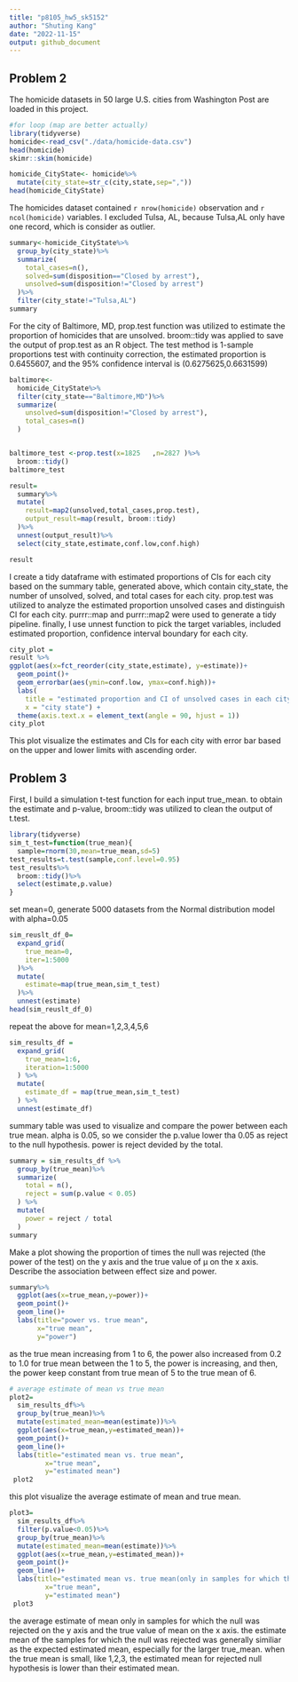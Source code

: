 ```yaml
---
title: "p8105_hw5_sk5152"
author: "Shuting Kang"
date: "2022-11-15"
output: github_document
---
```

## Problem 2

The homicide datasets in 50 large U.S. cities from Washington Post are loaded in this project. 
```r
#for loop (map are better actually)
library(tidyverse)
homicide<-read_csv("./data/homicide-data.csv")
head(homicide)
skimr::skim(homicide)
```
```r
homicide_CityState<- homicide%>%
  mutate(city_state=str_c(city,state,sep=","))
head(homicide_CityState)

```
The homicides dataset contained `r nrow(homicide)` observation and `r ncol(homicide)` variables. I excluded Tulsa, AL, because Tulsa,AL only have one record, which is consider as outlier.
```r
summary<-homicide_CityState%>%
  group_by(city_state)%>%
  summarize(
    total_cases=n(),
    solved=sum(disposition=="Closed by arrest"),
    unsolved=sum(disposition!="Closed by arrest")
  )%>%
  filter(city_state!="Tulsa,AL")
summary
```
For the city of Baltimore, MD, prop.test function was utilized to estimate the proportion of homicides that are unsolved. broom::tidy was applied to save the output of prop.test as an R object. The test method is 1-sample proportions test with continuity correction, the estimated proportion is 0.6455607, and the 95% confidence interval is (0.6275625,0.6631599)
```r
baltimore<-
  homicide_CityState%>%
  filter(city_state=="Baltimore,MD")%>%
  summarize(
    unsolved=sum(disposition!="Closed by arrest"),
    total_cases=n()
  )


baltimore_test <-prop.test(x=1825	,n=2827	)%>%
  broom::tidy()
baltimore_test
```

```r
result=
  summary%>%
  mutate(
    result=map2(unsolved,total_cases,prop.test),
    output_result=map(result, broom::tidy)
  )%>%
  unnest(output_result)%>%
  select(city_state,estimate,conf.low,conf.high)

result
```
I create a tidy dataframe with estimated proportions of CIs for each city based on the summary table, generated above, which contain city_state, the number of unsolved, solved, and total cases for each city. prop.test was utilized to analyze the estimated proportion unsolved cases and distinguish CI for each city. purrr::map and purrr::map2 were used to generate a tidy pipeline. finally, I use unnest function to pick the target variables, included estimated proportion, confidence interval boundary for each city. 
```r
city_plot = 
result %>% 
ggplot(aes(x=fct_reorder(city_state,estimate), y=estimate))+
  geom_point()+
  geom_errorbar(aes(ymin=conf.low, ymax=conf.high))+
  labs(
    title = "estimated proportion and CI of unsolved cases in each city",
    x = "city state") +
  theme(axis.text.x = element_text(angle = 90, hjust = 1))
city_plot

```
This plot visualize the estimates and CIs for each city with error bar based on the upper and lower limits with ascending order. 


## Problem 3

First, I build a simulation t-test function for each input true_mean. 
to obtain the estimate and p-value, broom::tidy was utilized to clean the output of t.test.
```r
library(tidyverse)
sim_t_test=function(true_mean){
  sample=rnorm(30,mean=true_mean,sd=5)
test_results=t.test(sample,conf.level=0.95)
test_results%>%
  broom::tidy()%>%
  select(estimate,p.value)
}
```
set mean=0, generate 5000 datasets from the Normal distribution model with alpha=0.05
```r
sim_reuslt_df_0=
  expand_grid(
    true_mean=0,
    iter=1:5000
  )%>%
  mutate(
    estimate=map(true_mean,sim_t_test)
  )%>%
  unnest(estimate)
head(sim_reuslt_df_0)
```
repeat the above for mean=1,2,3,4,5,6
```r

sim_results_df = 
  expand_grid(
    true_mean=1:6,
    iteration=1:5000
  ) %>% 
  mutate(
    estimate_df = map(true_mean,sim_t_test)
  ) %>% 
  unnest(estimate_df)

```

summary table was used to visualize and compare the power between each true mean. alpha is 0.05, so we consider the p.value lower tha 0.05 as reject to the null hypothesis. power is reject devided by the total.
```r

summary = sim_results_df %>% 
  group_by(true_mean)%>%
  summarize(
    total = n(),
    reject = sum(p.value < 0.05)
  ) %>% 
  mutate(
    power = reject / total
  )
summary
```
Make a plot showing the proportion of times the null was rejected (the power of the test) on the y axis and the true value of μ on the x axis. Describe the association between effect size and power.
```r
summary%>%
  ggplot(aes(x=true_mean,y=power))+
  geom_point()+
  geom_line()+
  labs(title="power vs. true mean",
       x="true mean",
       y="power")
```
as the true mean increasing from 1 to 6, the power also increased from 0.2 to 1.0 
for true mean between the 1 to 5, the power is increasing, and then, the power keep constant from true mean of 5 to the true mean of 6. 

```r
# average estimate of mean vs true mean
plot2=
  sim_results_df%>%
  group_by(true_mean)%>%
  mutate(estimated_mean=mean(estimate))%>%
  ggplot(aes(x=true_mean,y=estimated_mean))+
  geom_point()+
  geom_line()+
  labs(title="estimated mean vs. true mean",
         x="true mean",
         y="estimated mean")
 plot2 
```
this plot visualize the average estimate of mean and true mean. 
```r
plot3=
  sim_results_df%>%
  filter(p.value<0.05)%>%
  group_by(true_mean)%>%
  mutate(estimated_mean=mean(estimate))%>%
  ggplot(aes(x=true_mean,y=estimated_mean))+
  geom_point()+
  geom_line()+
  labs(title="estimated mean vs. true mean(only in samples for which the null was rejected)",
         x="true mean",
         y="estimated mean")
 plot3 
```
the average estimate of mean  only in samples for which the null was rejected on the y axis and the true value of mean on the x axis. the estimate mean of the samples for which the null was rejected was generally similiar as the expected estimated mean, especially for the larger true_mean. when the true mean is small, like 1,2,3, the estimated mean for rejected null hypothesis is lower than their estimated mean. 

